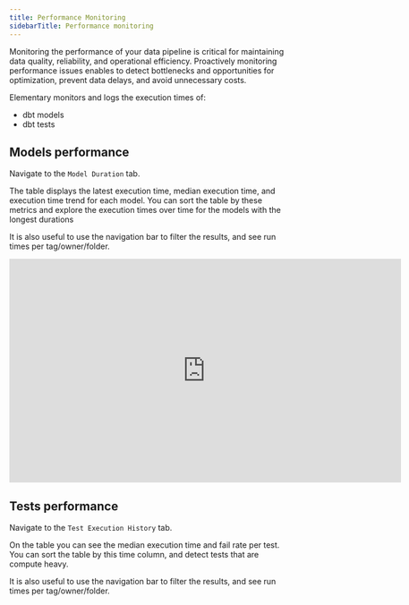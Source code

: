 ```yaml
---
title: Performance Monitoring
sidebarTitle: Performance monitoring
---
```


Monitoring the performance of your data pipeline is critical for maintaining data quality, reliability, and operational efficiency.
Proactively monitoring performance issues enables to detect bottlenecks and opportunities for optimization, prevent data delays, and avoid unnecessary costs.

Elementary monitors and logs the execution times of:
- dbt models
- dbt tests

## Models performance

Navigate to the `Model Duration` tab.

The table displays the latest execution time, median execution time, and execution time trend for each model. You can sort the table by these metrics and explore the execution times over time for the models with the longest durations

It is also useful to use the navigation bar to filter the results, and see run times per tag/owner/folder.

<iframe
width="700"
height="400"
src="https://res.cloudinary.com/diuctyblm/video/upload/v1719746949/9_-_Performance_-_white_wurwra.mp4"
frameborder="0"
allow="accelerometer; autoplay; clipboard-write; encrypted-media; gyroscope; picture-in-picture"
allowfullscreen
alt="Elementary Models Duration tab"
>
</iframe>

## Tests performance

Navigate to the `Test Execution History` tab.

On the table you can see the median execution time and fail rate per test.
You can sort the table by this time column, and detect tests that are compute heavy.

It is also useful to use the navigation bar to filter the results, and see run times per tag/owner/folder.